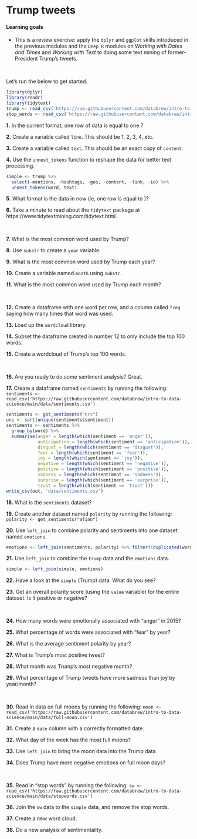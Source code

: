 # Trump tweets {#trump}


#### Learning goals {-}

* This is a review exercise: apply the `dplyr` and `ggplot` skills introduced in the previous modules and the `Deep R` modules on *Working with Dates and Times* and *Working with Text* to doing some text mining of former-President Trump's tweets.  

&nbsp;

Let's run the below to get started.

```r
library(dplyr)
library(readr)
library(tidytext)
trump <- read_csv('https://raw.githubusercontent.com/databrew/intro-to-data-science/main/data/trumptweets.csv')
stop_words <- read_csv('https://raw.githubusercontent.com/databrew/intro-to-data-science/main/data/stopwords.csv')
```

**1.** In the current format, one row of data is equal to one <what>?

**2.** Create a variable called `line`. This should be 1, 2, 3, 4, etc.

**3.** Create a variable called `text`. This should be an exact copy of `content`.

**4.** Use the `unnest_tokens` function to reshape the data for better text processing.

```r
simple <- trump %>%
  select(-mentions, -hashtags, -geo, -content, -link, -id) %>%
  unnest_tokens(word, text)
```

**5.** What format is the data in now (ie, one row is equal to <what>)?

**6.** Take a minute to read about the `tidytext` package at https://www.tidytextmining.com/tidytext.html.

&nbsp;  

**7.** What is the most common word used by Trump?

**8.** Use `substr` to create a `year` variable.

**9.** What is the most common word used by Trump each year?

**10.** Create a variable named `month` using `substr`.

**11.** What is the most common word used by Trump each month?

&nbsp;  

**12.** Create a dataframe with one word per row, and a column called `freq` saying how many times that word was used.

**13.** Load up the `wordcloud` library.

**14.** Subset the dataframe created in number 12 to only include the top 100 words.

**15.** Create a wordcloud of Trump's top 100 words.

&nbsp;  

**16.** Are you ready to do some sentiment analysis? Great.

**17.** Create a dataframe named `sentiments` by running the following: `sentiments <- read_csv('https://raw.githubusercontent.com/databrew/intro-to-data-science/main/data/sentiments.csv')`

```r
sentiments <- get_sentiments("nrc")
uns <- sort(unique(sentiments$sentiment))
sentiments <- sentiments %>%
  group_by(word) %>%
  summarise(anger = length(which(sentiment == 'anger')),
            anticipation = length(which(sentiment == 'anticipation')),
            disgust = length(which(sentiment == 'disgust')),
            fear = length(which(sentiment == 'fear')),
            joy = length(which(sentiment == 'joy')),
            negative = length(which(sentiment == 'negative')),
            positive = length(which(sentiment == 'positive')),
            sadness = length(which(sentiment == 'sadness')),
            surprise = length(which(sentiment == 'surprise')),
            trust = length(which(sentiment == 'trust')))
write_csv(out, 'data/sentiments.csv')
```

**18.** What is the `sentiments` dataset?

**19.** Create another dataset named `polarity` by running the following: `polarity <- get_sentiments("afinn")`

**20.** Use `left_join` to combine polarity and sentiments into one dataset named `emotions`.

```r
emotions <- left_join(sentiments, polarity) %>% filter(!duplicated(word))
```

**21.** Use `left_join` to combine the `trump` data and the `emotions` data.

```r
simple <- left_join(simple, emotions)
```

**22.** Have a look at the `simple` (Trump) data. What do you see?

**23.** Get an overall polarity score (using the `value` variable) for the entire dataset. Is it positive or negative?

&nbsp;  

**24.** How many words were emotionally associated with "anger" in 2015?

**25.** What percentage of words were associated with "fear" by year?

**26.** What is the average sentiment polarity by year?

**27.** What is Trump's most positive tweet?

**28.** What month was Trump's most negative month?

**29.** What percentage of Trump tweets have more sadness than joy by year/month?

&nbsp;  

**30.** Read in data on full moons by running the following: `moon <- read_csv('https://raw.githubusercontent.com/databrew/intro-to-data-science/main/data/full-moon.csv')`

**31.** Create a `date` column with a correctly formatted date.

**32.** What day of the week has the most full moons?

**33.** Use `left_join` to bring the moon data into the Trump data.

**34.** Does Trump have more negative emotions on full moon days?

&nbsp;  

**35.** Read in "stop words" by running the following: `sw <- read_csv('https://raw.githubusercontent.com/databrew/intro-to-data-science/main/data/stopwords.csv')`

**36.** Join the `sw` data to the `simple` data, and remove the stop words.

**37.** Create a new word cloud.

**38.** Do a new analysis of sentimentality.
